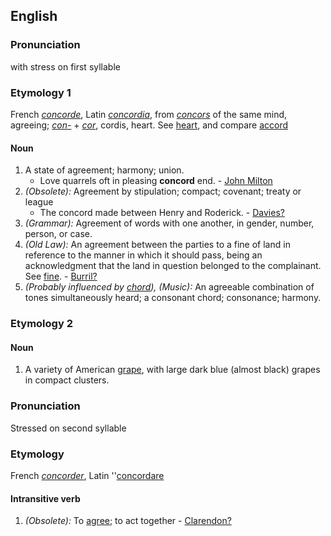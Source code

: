 ==English==
===Pronunciation===
with stress on first syllable
===Etymology 1===
French ''[[concorde]]'', Latin ''[[concordia]]'', from ''[[concors]]'' of the same mind, agreeing; ''[[con-]]'' + ''[[cor]]'', cordis, heart. See [[heart]], and compare [[accord]]
====Noun====
#A state of agreement; harmony; union.
#*Love quarrels oft in pleasing '''concord''' end. - [[John Milton]]
#''(Obsolete):'' Agreement by stipulation; compact; covenant; treaty or league
#*The concord made between Henry and Roderick. - [[Davies?]]
#''(Grammar):'' Agreement of words with one another, in gender, number, person, or case.
#''(Old Law):'' An agreement between the parties to a fine of land in reference to the manner in which it should pass, being an acknowledgment that the land in question belonged to the complainant. See [[fine]]. - [[Burril?]]
#''(Probably influenced by [[chord]]), (Music):'' An agreeable combination of tones simultaneously heard; a consonant chord; consonance; harmony.
===Etymology 2===
====Noun====
#A variety of American [[grape]], with large dark blue (almost black) grapes in compact clusters.
===Pronunciation===
Stressed on second syllable
===Etymology===
French ''[[concorder]]'', Latin ''[[concordare]] 
====Intransitive verb====
#''(Obsolete):'' To [[agree]]; to act together - [[Clarendon?]]